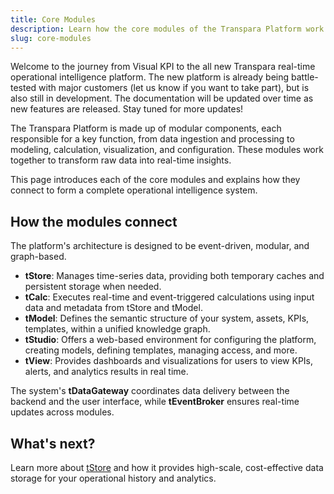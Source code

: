```yaml
---
title: Core Modules
description: Learn how the core modules of the Transpara Platform work together to deliver real-time analytics and operational intelligence.
slug: core-modules
---
```


<Callout title="Transpara Platform is under development" type="success">
Welcome to the journey from Visual KPI to the all new Transpara real-time operational intelligence platform. The new platform is already being battle-tested with major customers (let us know if you want to take part), but is also still in development. The documentation will be updated over time as new features are released. Stay tuned for more updates!
</Callout>

The Transpara Platform is made up of modular components, each responsible for a key function, from data ingestion and processing to modeling, calculation, visualization, and configuration. These modules work together to transform raw data into real-time insights.

This page introduces each of the core modules and explains how they connect to form a complete operational intelligence system.

## How the modules connect

The platform's architecture is designed to be event-driven, modular, and graph-based.

- **tStore**: Manages time-series data, providing both temporary caches and persistent storage when needed.
- **tCalc**: Executes real-time and event-triggered calculations using input data and metadata from tStore and tModel.
- **tModel**: Defines the semantic structure of your system, assets, KPIs, templates, within a unified knowledge graph.
- **tStudio**: Offers a web-based environment for configuring the platform, creating models, defining templates, managing access, and more.
- **tView**: Provides dashboards and visualizations for users to view KPIs, alerts, and analytics results in real time.

The system's **tDataGateway** coordinates data delivery between the backend and the user interface, while **tEventBroker** ensures real-time updates across modules.

## What's next?

Learn more about [tStore](/transpara-platform/core-modules/core-modules/tstore/) and how it provides high-scale, cost-effective data storage for your operational history and analytics.